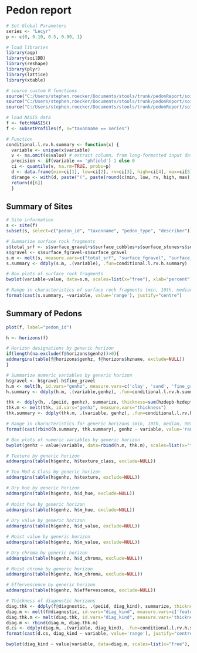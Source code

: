 # Pedon report

```{r}
# Set Global Parameters
series <- "Lecyr"
p <- c(0, 0.10, 0.5, 0.90, 1)
```

```{r LoadPackages, include=FALSE}
# load libraries
library(aqp)
library(soilDB)
library(reshape)
library(plyr)
library(lattice)
library(xtable)
```

```{r, load-data, echo=FALSE}
# source custom R functions
source("C:/Users/stephen.roecker/Documents/stools/trunk/pedonReport/soilDB/fetchNASIS.R")
source("C:/Users/stephen.roecker/Documents/stools/trunk/pedonReport/soilDB/get_extended_data_from_NASIS_db.R")
source("C:/Users/stephen.roecker/Documents/stools/trunk/pedonReport/soilDB/lab_fetch.R")

# load NASIS data
f <- fetchNASIS()
f <- subsetProfiles(f, s="taxonname == series")

# Function
conditional.l.rv.h.summary <- function(x) {
  variable <- unique(x$variable)
  v <- na.omit(x$value) # extract column, from long-formatted input data
  precision <- if(variable == 'phfield') 1 else 0
  ci <- quantile(v, na.rm=TRUE, probs=p) 
  d <- data.frame(min=ci[1], low=ci[2], rv=ci[3], high=ci[4], max=ci[5], stringsAsFactors=FALSE) # combine into DF
  d$range <- with(d, paste("(", paste(round(c(min, low, rv, high, max), precision), collapse=', '), ")", sep="")) # add 'range' column for pretty-printing
  return(d[6])
  }
```

## Summary of Sites
```{r, echo=FALSE}
# Site information
s <- site(f)
subset(s, select=c("pedon_id", "taxonname", "pedon_type", "describer"))

# Summarize surface rock fragments
s$total_srf <- s$surface_gravel+s$surface_cobbles+s$surface_stones+s$surface_boulders+s$surface_flagstones+s$surface_channers
s$gravel <- s$surface_fgravel-s$surface_gravel
s.m <- melt(s, measure.vars=c("total_srf", "surface_fgravel", "surface_gravel", "surface_cobbles", "surface_stones", "surface_boulders", "surface_channers", "surface_flagstones"))
s.summary <- ddply(s.m, .(variable), .fun=conditional.l.rv.h.summary)

# Box plots of surface rock fragments
bwplot(variable~value, data=s.m, scales=list(x="free"), xlab="percent")          

# Range in characteristics of surface rock fragments (min, 10th, median, 90th, max)
format(cast(s.summary, ~variable, value='range'), justify="centre")
```

## Summary of Pedons
```{r, echo=TRUE}
plot(f, label="pedon_id")

h <- horizons(f)

# Horizon designations by generic horizon
if(length(na.exclude(f@horizons$genhz))>0){
addmargins(table(f@horizons$genhz, f@horizons$hzname, exclude=NULL))
}

# Summarize numeric variables by generic horizon
h$gravel <- h$gravel-h$fine_gravel
h.m <- melt(h, id.vars="genhz", measure.vars=c('clay', 'sand', 'fine_gravel', 'gravel', 'cobbles', 'stones', 'total_frags_pct', 'phfield', 'cce', 'd_value', 'd_chroma', 'm_value', 'm_chroma'))
h.summary <- ddply(h.m, .(variable,genhz), .fun=conditional.l.rv.h.summary)

thk <- ddply(h, .(peiid, genhz), summarize, thickness=sum(hzdepb-hzdept))
thk.m <- melt(thk, id.vars="genhz", measure.vars="thickness")
thk.summary <- ddply(thk.m, .(variable, genhz), .fun=conditional.l.rv.h.summary)

# Range in characteristics for generic horizons (min, 10th, median, 90th, max)
format(cast(rbind(h.summary, thk.summary), genhz ~ variable, value='range'), justify="centre")

# Box plots of numeric variables by generic horizon
bwplot(genhz ~ value|variable, data=rbind(h.m, thk.m), scales=list(x="free"))          

# Texture by generic horizon
addmargins(table(h$genhz, h$texture_class, exclude=NULL))

# Tex Mod & Class by generic horizon
addmargins(table(h$genhz, h$texture, exclude=NULL))

# Dry hue by generic horizon
addmargins(table(h$genhz, h$d_hue, exclude=NULL))
      
# Moist hue by generic horizon
addmargins(table(h$genhz, h$m_hue, exclude=NULL))
      
# Dry value by generic horizon
addmargins(table(h$genhz, h$d_value, exclude=NULL))

# Moist value by generic horizon
addmargins(table(h$genhz, h$m_value, exclude=NULL))

# Dry chroma by generic horizon
addmargins(table(h$genhz, h$d_chroma, exclude=NULL))

# Moist chroma by generic horizon
addmargins(table(h$genhz, h$m_chroma, exclude=NULL))

# Effervescence by generic horizon
addmargins(table(h$genhz, h$effervescence, exclude=NULL))

# Thickness of diagnostic horizons
diag.thk <- ddply(f@diagnostic, .(peiid, diag_kind), summarize, thickness=sum(featdepb-featdept))
diag.m <- melt(f@diagnostic, id.vars="diag_kind", measure.vars=c('featdept', 'featdepb'))
diag.thk.m <- melt(diag.thk, id.vars="diag_kind", measure.vars='thickness')
diag.m <- rbind(diag.m, diag.thk.m)
d.cs <- ddply(diag.m, .(variable, diag_kind), .fun=conditional.l.rv.h.summary)
format(cast(d.cs, diag_kind ~ variable, value='range'), justify="centre")

bwplot(diag_kind ~ value|variable, data=diag.m, scales=list(x="free"), xlab="cm")          
```

